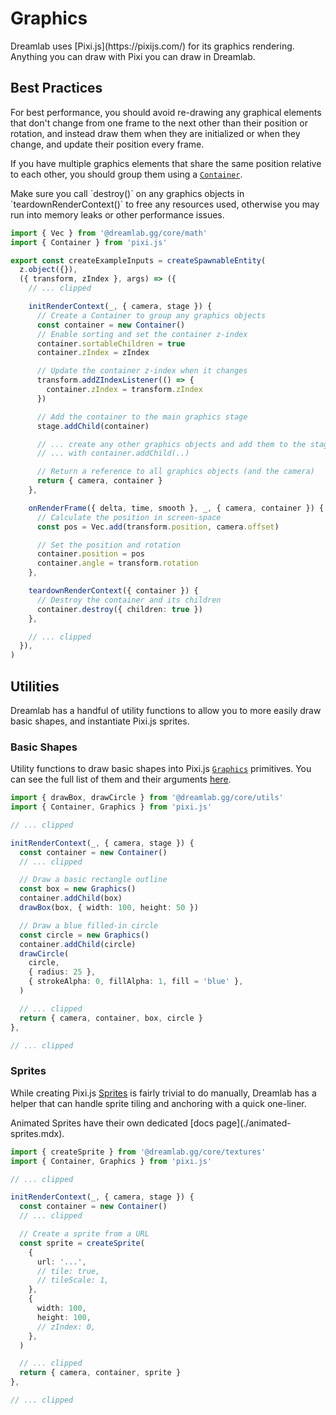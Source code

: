 
# Graphics

<UnderConstruction />

<Callout>
  Dreamlab uses [Pixi.js](https://pixijs.com/) for its graphics rendering.
  Anything you can draw with Pixi you can draw in Dreamlab.
</Callout>

## Best Practices

For best performance, you should avoid re-drawing any graphical elements that don't change from one frame to the next other than their position or rotation,
and instead draw them when they are initialized or when they change, and update their position every frame.

If you have multiple graphics elements that share the same position relative to each other, you should group them using a [`Container`](https://pixijs.download/dev/docs/PIXI.Container.html).

<Callout type='warning'>
  Make sure you call `destroy()` on any graphics objects in
  `teardownRenderContext()` to free any resources used, otherwise you may run
  into memory leaks or other performance issues.
</Callout>

```ts filename="TypeScript"
import { Vec } from '@dreamlab.gg/core/math'
import { Container } from 'pixi.js'

export const createExampleInputs = createSpawnableEntity(
  z.object({}),
  ({ transform, zIndex }, args) => ({
    // ... clipped

    initRenderContext(_, { camera, stage }) {
      // Create a Container to group any graphics objects
      const container = new Container()
      // Enable sorting and set the container z-index
      container.sortableChildren = true
      container.zIndex = zIndex

      // Update the container z-index when it changes
      transform.addZIndexListener(() => {
        container.zIndex = transform.zIndex
      })

      // Add the container to the main graphics stage
      stage.addChild(container)

      // ... create any other graphics objects and add them to the stage
      // ... with container.addChild(..)

      // Return a reference to all graphics objects (and the camera)
      return { camera, container }
    },

    onRenderFrame({ delta, time, smooth }, _, { camera, container }) {
      // Calculate the position in screen-space
      const pos = Vec.add(transform.position, camera.offset)

      // Set the position and rotation
      container.position = pos
      container.angle = transform.rotation
    },

    teardownRenderContext({ container }) {
      // Destroy the container and its children
      container.destroy({ children: true })
    },

    // ... clipped
  }),
)
```

## Utilities

Dreamlab has a handful of utility functions to allow you to more easily draw basic shapes, and instantiate Pixi.js sprites.

### Basic Shapes

Utility functions to draw basic shapes into Pixi.js [`Graphics`](https://pixijs.download/dev/docs/PIXI.Graphics.html) primitives.
You can see the full list of them and their arguments [here](https://github.com/WorldQL/dreamlab-core/blob/trunk/src/utils/draw.ts).

```ts filename="TypeScript"
import { drawBox, drawCircle } from '@dreamlab.gg/core/utils'
import { Container, Graphics } from 'pixi.js'

// ... clipped

initRenderContext(_, { camera, stage }) {
  const container = new Container()
  // ... clipped

  // Draw a basic rectangle outline
  const box = new Graphics()
  container.addChild(box)
  drawBox(box, { width: 100, height: 50 })

  // Draw a blue filled-in circle
  const circle = new Graphics()
  container.addChild(circle)
  drawCircle(
    circle,
    { radius: 25 },
    { strokeAlpha: 0, fillAlpha: 1, fill = 'blue' },
  )

  // ... clipped
  return { camera, container, box, circle }
},

// ... clipped
```

### Sprites

While creating Pixi.js [Sprites](https://pixijs.download/dev/docs/PIXI.Sprite.html) is fairly trivial to do manually, Dreamlab has a helper
that can handle sprite tiling and anchoring with a quick one-liner.

<Callout>
  Animated Sprites have their own dedicated [docs page](./animated-sprites.mdx).
</Callout>

```ts filename="TypeScript"
import { createSprite } from '@dreamlab.gg/core/textures'
import { Container, Graphics } from 'pixi.js'

// ... clipped

initRenderContext(_, { camera, stage }) {
  const container = new Container()
  // ... clipped

  // Create a sprite from a URL
  const sprite = createSprite(
    {
      url: '...',
      // tile: true,
      // tileScale: 1,
    },
    {
      width: 100,
      height: 100,
      // zIndex: 0,
    },
  )

  // ... clipped
  return { camera, container, sprite }
},

// ... clipped
```
